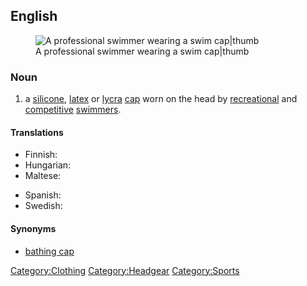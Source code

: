 ==English==
[[Image:Eamon Sullivan - 4x100 Beijing 2008.jpg|A professional swimmer wearing a swim cap|thumb]]
===Noun===
{{en-noun|sg=[[swim]] [[cap]]}}

# a [[silicone]], [[latex]] or [[Lycra|lycra]] [[cap]] worn on the head by [[recreation]]al and [[competitive]] [[swimmer]]s.

====Translations====
{{trans-top|a silicone, latex or lycra cap worn on the head}}
* Finnish: {{t+|fi|uimalakki}}
* Hungarian: {{t-|hu|úszósapka}}
* Maltese: {{t-|mt|kappa|f|xs=Maltese}}
{{trans-mid}}
* Spanish: {{t|es|gorro de natación|m}}
* Swedish: {{t-|sv|badmössa|c}}
{{trans-bottom}}

====Synonyms====
* [[bathing cap]]

[[Category:Clothing]]
[[Category:Headgear]]
[[Category:Sports]]